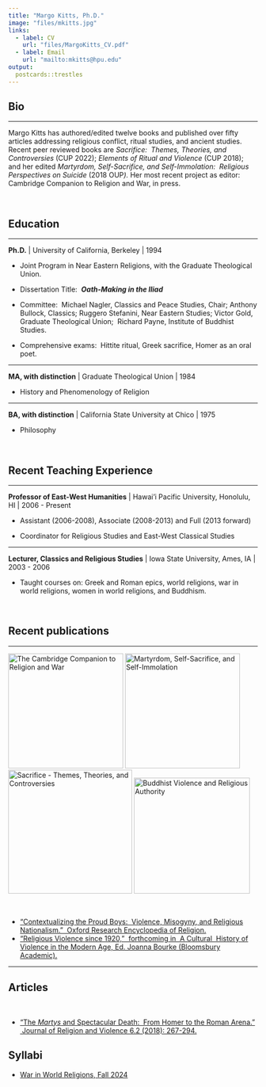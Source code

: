 ```yaml
---
title: "Margo Kitts, Ph.D."
image: "files/mkitts.jpg"
links:
  - label: CV
    url: "files/MargoKitts_CV.pdf"
  - label: Email
    url: "mailto:mkitts@hpu.edu"
output:
  postcards::trestles
---
```


## Bio

------------------------------------------------------------------------

Margo Kitts has authored/edited twelve books and published over fifty articles addressing religious conflict, ritual studies, and ancient studies.  Recent peer reviewed books are *Sacrifice:  Themes, Theories, and Controversies* (CUP 2022); *Elements of Ritual and Violence* (CUP 2018); and her edited *Martyrdom, Self-Sacrifice, and Self-Immolation:  Religious Perspectives on Suicide* (2018 OUP*).* Her most recent project as editor: Cambridge Companion to Religion and War, in press.

<br>

## Education

------------------------------------------------------------------------

**Ph.D.** \| University of California, Berkeley \| 1994

-   Joint Program in Near Eastern Religions, with the Graduate Theological Union.

-   Dissertation Title:  ***Oath-Making in the Iliad***

-   Committee:  Michael Nagler, Classics and Peace Studies, Chair; Anthony Bullock, Classics; Ruggero Stefanini, Near Eastern Studies; Victor Gold, Graduate Theological Union;  Richard Payne, Institute of Buddhist Studies.

-   Comprehensive exams:  Hittite ritual, Greek sacrifice, Homer as an oral poet.

------------------------------------------------------------------------

**MA, with distinction** \| Graduate Theological Union \| 1984

-   History and Phenomenology of Religion

------------------------------------------------------------------------

**BA, with distinction** \| California State University at Chico \| 1975

-   Philosophy

<br>

## Recent Teaching Experience

------------------------------------------------------------------------

**Professor of East-West Humanities** \| Hawai'i Pacific University, Honolulu, HI \| 2006 - Present

-   Assistant (2006-2008), Associate (2008-2013) and Full (2013 forward)

-   Coordinator for Religious Studies and East-West Classical Studies

------------------------------------------------------------------------

**Lecturer, Classics and Religious Studies** \| Iowa State University, Ames, IA \| 2003 - 2006

-   Taught courses on: Greek and Roman epics, world religions, war in world religions, women in world religions, and Buddhism.

<br>

## Recent publications

------------------------------------------------------------------------

[![](./files/Cambrige_companion_religion_war.jpeg "The Cambridge Companion to Religion and War"){width="232"}](https://doi.org/10.1017/9781108884075) [![](./files/Kitts_Martyrdom_cover.jpeg "Martyrdom, Self-Sacrifice, and Self-Immolation"){width="232"}](https://global.oup.com/academic/product/martyrdom-self-sacrifice-and-self-immolation-9780190656485?cc=us&lang=en&) [![](./files/Kitts_Sacrifice_cover.jpeg "Sacrifice - Themes, Theories, and Controversies"){width="250"}](https://www.cambridge.org/core/elements/abs/sacrifice/9A5583880E76A99D63D36D488B62FD0C) [![](./files/Kitts_Buddhist_Violence.jpeg "Buddhist Violence and Religious Authority"){width="234"}](https://www.equinoxpub.com/home/buddhist-violence/)

<br>

-   ["Contextualizing the Proud Boys:  Violence, Misogyny, and Religious Nationalism."  Oxford Research Encyclopedia of Religion.](https://doi.org/10.1093/acrefore/9780199340378.013.1066)
-   ["Religious Violence since 1920,"  forthcoming in  A Cultural  History of Violence in the Modern Age, Ed. Joanna Bourke (Bloomsbury Academic).](./files/ReligiousViolence_MargoKitts_October2023.pdf "Religious Violence since 1920")

------------------------------------------------------------------------

## Articles

<br>

-   ["The *Martys* and Spectacular Death:  From Homer to the Roman Arena."  Journal of Religion and Violence 6.2 (2018): 267-294.](./files/07_Kitts6.2_Martus.pdf)

## Syllabi

-   [War in World Religions, Fall 2024](./files/REL_3600_syllabus_fall_2024.pdf)
